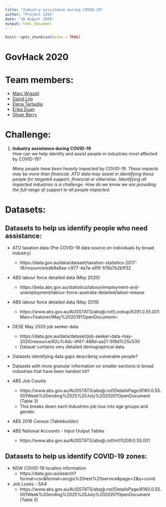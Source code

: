 ```yaml
---
title: "Industry assistance during COVID-19"
author: "Project 1342"
date: "16 August 2020"
output: html_document
---
```


```r
knitr::opts_chunk$set(echo = TRUE)
```

# GovHack 2020  

# Team members:  
+ [Marc Wigzell](https://github.com/mtwigzell)  
+ [David Lim](https://github.com/dlim-au)  
+ [Elena Tartaglia](https://github.com/eigensong)  
+ [Erika Duan](https://github.com/erikaduan)  
+ [Oliver Berry](https://github.com/OllieB123)


# Challenge:  

1. **Industry assistance during COVID-19**    
   How can we help identify and assist people in industries most affected by COVID-19?  

   *Many people have been heavily impacted by COVID-19. These impacts may be more than financial. ATO data may assist in identifying these people for targeted support, financial or otherwise. Identifying all impacted industries is a challenge. How do we know we are providing the full range of support to all people impacted.* 

# Datasets:  

## Datasets to help us identify people who need assistance:  

+ ATO taxation data (Pre COVID-19 data source on individuals by broad industry)  
  + https://data.gov.au/data/dataset/taxation-statistics-2017-18/resource/edb9a9aa-c977-4a7a-a1f9-515b7b2b1f32  

+ ABS labour force detailed data (May 2020)  
  + https://beta.abs.gov.au/statistics/labour/employment-and-unemployment/labour-force-australia-detailed/latest-release  

+ ABS labour force detailed data (May 2019)  
  + https://www.abs.gov.au/AUSSTATS/abs@.nsf/Lookup/6291.0.55.001Main+Features1May%202019?OpenDocument=  
  
+ DESE May 2020 job seeker data  
  + https://data.gov.au/data/dataset/job-seeker-data-may-2020/resource/62c7c4dc-4f47-489d-aa21-5f8d7c25c530  
  + Dataset contains very detailed demographical data.  

+ Datasets identifying data gaps describing vulnerable people?  
+ Datasets with more granular information on smaller sections in broad industries that have been hardest hit?  

+ ABS Job Counts
   + https://www.abs.gov.au/AUSSTATS/abs@.nsf/DetailsPage/6160.0.55.001Week%20ending%2025%20July%202020?OpenDocument (Table 3)
   + This breaks down each Industries job loss into age groups and gender.
   
 + ABS 2016 Census (Tablebuilder)
 
 
 + ABS National Accounts - Input Output Tables
   + https://www.abs.gov.au/AUSSTATS/abs@.nsf/mf/5209.0.55.001

## Datasets to help us identify COVID-19 zones:  

+ NSW COVID-19 location information  
  + https://data.gov.au/search?format=csv&format=arcgis%20rest%20service&page=2&q=covid  
  
 + Job Loses - SA4
   + https://www.abs.gov.au/AUSSTATS/abs@.nsf/DetailsPage/6160.0.55.001Week%20ending%2025%20July%202020?OpenDocument (Table 5)

